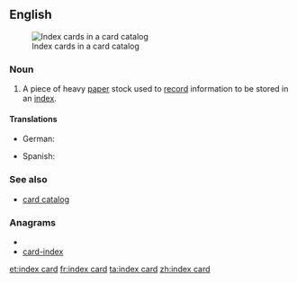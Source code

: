 ==English==
[[Image:LA2-katalogkort.jpg|thumb|right|Index cards in a card catalog]]
===Noun===
{{en-noun}}

# A piece of heavy [[paper]] stock used to [[record]] information to be stored in an [[index]].

====Translations====
{{trans-top|piece of heavy paper stock used to record information to be stored in an index}}
* German: {{t+|de|Karteikarte|f}}
{{trans-mid}}
* Spanish: {{t|es|ficha|f}}
{{trans-bottom}}

===See also===
* [[card catalog]]

===Anagrams===
* {{alphagram|acddeinrx}}
* [[card-index#English|card-index]]

[[et:index card]]
[[fr:index card]]
[[ta:index card]]
[[zh:index card]]